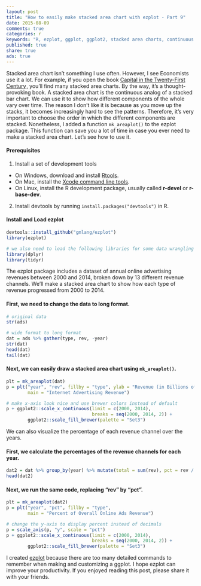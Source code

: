 ```yaml
---
layout: post
title: "How to easily make stacked area chart with ezplot - Part 9"
date: 2015-08-09
comments: true
categories: r
keywords: "R, ezplot, ggplot, ggplot2, stacked area charts, continuous x-axis"
published: true
share: true
ads: true
---
```


Stacked area chart isn't something I use often. However, I see Economists use it a lot. For example, if you open the book <a href="http://www.amazon.com/gp/product/067443000X/ref=as_li_tl?ie=UTF8&camp=1789&creative=9325&creativeASIN=067443000X&linkCode=as2&tag=cabaceo-20&linkId=VFX64EPFR3YKA7OG">Capital in the Twenty-First Century</a><img src="http://ir-na.amazon-adsystem.com/e/ir?t=cabaceo-20&l=as2&o=1&a=067443000X" width="1" height="1" border="0" alt="" style="border:none !important; margin:0px !important;" />, you'll find many stacked area charts. By the way, it's a thought-provoking book. A stacked area chart is the continuous analog of a stacked bar chart. We can use it to show how different components of the whole vary over time. The reason I don't like it is because as you move up the stacks, it becomes increasingly hard to see the patterns. Therefore, it's very important
to choose the order in which the different components are stacked. Nonetheless, I added a function `mk_areaplot()` to the ezplot package. This function can save you a lot of time in case you ever need to make a stacked area chart. Let's see how to use it.

#### Prerequisites
1. Install a set of development tools
* On Windows, download and install [Rtools](http://cran.r-project.org/bin/windows/Rtools/). 
* On Mac, install the [Xcode command line tools](https://developer.apple.com/downloads). 
* On Linux, install the R development package, usually called **r-devel** or **r-base-dev**.
2. Install devtools by running `install.packages("devtools")` in R.

#### Install and Load ezplot
```r
devtools::install_github("gmlang/ezplot")
library(ezplot)

# we also need to load the following libraries for some data wrangling
library(dplyr)
library(tidyr)
```

The ezplot package includes a dataset of annual online advertising revenues between 2000 and 2014, broken down by 13 different revenue channels. We'll make a stacked area chart to show how each type of revenue progressed from 2000 to 2014.

#### First, we need to change the data to long format.
```r
# original data
str(ads)

# wide format to long format
dat = ads %>% gather(type, rev, -year)
str(dat)
head(dat)
tail(dat)
```

#### Next, we can easily draw a stacked area chart using `mk_areaplot()`.
```r
plt = mk_areaplot(dat)
p = plt("year", "rev", fillby = "type", ylab = "Revenue (in Billions of USD)",
        main = "Internet Advertising Revenue")

# make x-axis look nice and use brewer colors instead of default
p + ggplot2::scale_x_continuous(limit = c(2000, 2014),
                                breaks = seq(2000, 2014, 2)) +
        ggplot2::scale_fill_brewer(palette = "Set3")
```

We can also visualize the percentage of each revenue channel over the years.

#### First, we calculate the percentages of the revenue channels for each year.
```r
dat2 = dat %>% group_by(year) %>% mutate(total = sum(rev), pct = rev / total)
head(dat2)
```

#### Next, we run the same code, replacing "rev" by "pct".
```r
plt = mk_areaplot(dat2)
p = plt("year", "pct", fillby = "type", 
        main = "Percent of Overall Online Ads Revenue")

# change the y-axis to display percent instead of decimals
p = scale_axis(p, "y", scale = "pct")
p + ggplot2::scale_x_continuous(limit = c(2000, 2014), 
                                breaks = seq(2000, 2014, 2)) +
        ggplot2::scale_fill_brewer(palette = "Set3")
```

I created [ezplot](https://github.com/gmlang/ezplot) because there are too many detailed commands to remember when making and customizing a ggplot. I hope ezplot can improve your productivity. If you enjoyed reading this post, please share it with your friends. 
